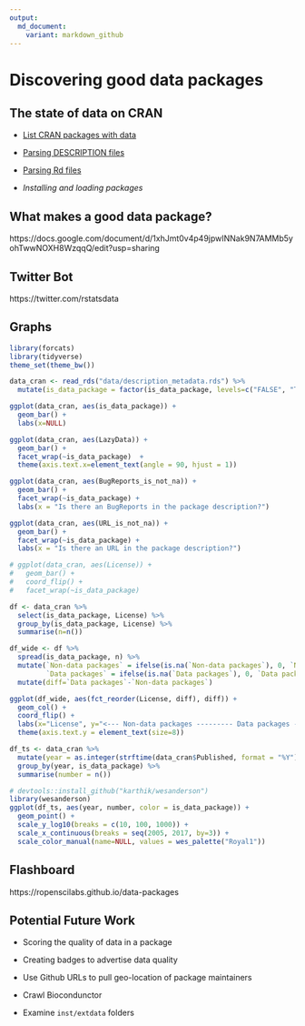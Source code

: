 ```yaml
---
output:
  md_document:
    variant: markdown_github
---
```


<!-- README.md is generated from README.Rmd. Please edit that file -->

# Discovering good data packages

## The state of data on CRAN

 * [List CRAN packages with data](R/get-pkgs-with-data-dir.R)

 * [Parsing DESCRIPTION files](R/parse_description.R)
 
 * [Parsing Rd files](R/get_metacran.R)
 
 * *Installing and loading packages*

## What makes a good data package?

https://docs.google.com/document/d/1xhJmt0v4p49jpwINNak9N7AMMb5yohTwwNOXH8WzqqQ/edit?usp=sharing

## Twitter Bot

https://twitter.com/rstatsdata

## Graphs

```r
library(forcats)
library(tidyverse)
theme_set(theme_bw())

data_cran <- read_rds("data/description_metadata.rds") %>% 
  mutate(is_data_package = factor(is_data_package, levels=c("FALSE", "TRUE"), labels=c("Non-data packages", "Data packages")))

ggplot(data_cran, aes(is_data_package)) + 
  geom_bar() +
  labs(x=NULL)

ggplot(data_cran, aes(LazyData)) +
  geom_bar() +
  facet_wrap(~is_data_package)  + 
  theme(axis.text.x=element_text(angle = 90, hjust = 1))

ggplot(data_cran, aes(BugReports_is_not_na)) +
  geom_bar() +
  facet_wrap(~is_data_package) +
  labs(x = "Is there an BugReports in the package description?")

ggplot(data_cran, aes(URL_is_not_na)) +
  geom_bar() +
  facet_wrap(~is_data_package) +
  labs(x = "Is there an URL in the package description?")
```

```r
# ggplot(data_cran, aes(License)) +
#   geom_bar() +
#   coord_flip() +
#   facet_wrap(~is_data_package)
```

```r
df <- data_cran %>% 
  select(is_data_package, License) %>% 
  group_by(is_data_package, License) %>% 
  summarise(n=n())

df_wide <- df %>% 
  spread(is_data_package, n) %>% 
  mutate(`Non-data packages` = ifelse(is.na(`Non-data packages`), 0, `Non-data packages`),
         `Data packages` = ifelse(is.na(`Data packages`), 0, `Data packages`)) %>% 
  mutate(diff=`Data packages`-`Non-data packages`)

ggplot(df_wide, aes(fct_reorder(License, diff), diff)) +
  geom_col() + 
  coord_flip() +
  labs(x="License", y="<--- Non-data packages --------- Data packages --->") +
  theme(axis.text.y = element_text(size=8))
```

```r
df_ts <- data_cran %>% 
  mutate(year = as.integer(strftime(data_cran$Published, format = "%Y"))) %>% 
  group_by(year, is_data_package) %>% 
  summarise(number = n())

# devtools::install_github("karthik/wesanderson")
library(wesanderson)
ggplot(df_ts, aes(year, number, color = is_data_package)) +
  geom_point() + 
  scale_y_log10(breaks = c(10, 100, 1000)) +
  scale_x_continuous(breaks = seq(2005, 2017, by=3)) +
  scale_color_manual(name=NULL, values = wes_palette("Royal1"))
```

## Flashboard

https://ropenscilabs.github.io/data-packages

## Potential Future Work

 * Scoring the quality of data in a package
 
 * Creating badges to advertise data quality

 * Use Github URLs to pull geo-location of package maintainers
 
 * Crawl Biocondunctor
 
 * Examine `inst/extdata` folders
